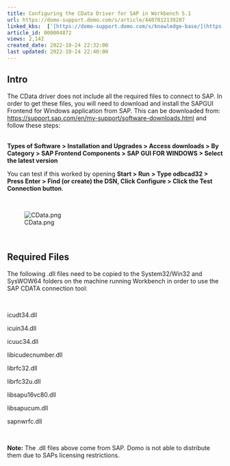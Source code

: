 ```yaml
---
title: Configuring the CData Driver for SAP in Workbench 5.1
url: https://domo-support.domo.com/s/article/4407012139287
linked_kbs:  ['[https://domo-support.domo.com/s/knowledge-base/](https://domo-support.domo.com/s/knowledge-base/)', '[https://domo-support.domo.com/s/](https://domo-support.domo.com/s/)', '[https://domo-support.domo.com/s/topic/0TO5w000000ZammGAC](https://domo-support.domo.com/s/topic/0TO5w000000ZammGAC)', '[https://domo-support.domo.com/s/topic/0TO5w000000ZaoPGAS](https://domo-support.domo.com/s/topic/0TO5w000000ZaoPGAS)', '[https://domo-support.domo.com/s/topic/0TO5w000000ZapUGAS](https://domo-support.domo.com/s/topic/0TO5w000000ZapUGAS)', '[https://domo-support.domo.com/s/article/4407012139287](https://domo-support.domo.com/s/article/4407012139287)', '[https://domo-support.domo.com/s/topic/0TO5w000000ZapUGAS/workbench-51](https://domo-support.domo.com/s/topic/0TO5w000000ZapUGAS/workbench-51)', '[https://domo-support.domo.com/s/article/360043429933](https://domo-support.domo.com/s/article/360043429933)', '[https://domo-support.domo.com/s/article/360043429953](https://domo-support.domo.com/s/article/360043429953)', '[https://domo-support.domo.com/s/article/360042925494](https://domo-support.domo.com/s/article/360042925494)', '[https://domo-support.domo.com/s/article/4408174643607](https://domo-support.domo.com/s/article/4408174643607)', '[https://domo-support.domo.com/s/article/360043429913](https://domo-support.domo.com/s/article/360043429913)', '[https://domo-support.domo.com/s/login/](https://domo-support.domo.com/s/login/)']
article_id: 000004872
views: 2,142
created_date: 2022-10-24 22:32:00
last updated: 2022-10-24 22:40:00
---
```




Intro
-----


The CData driver does not include all the required files to connect to SAP. In order to get these files, you will need to download and install the SAPGUI Frontend for Windows application from SAP. This can be downloaded from: [https://support.sap.com/en/my-support/software-downloads.html](https://support.sap.com/en/my-support/software-downloads.html "https://support.sap.com/en/my-support/software-downloads.html") and follow these steps:  
 


**Types of Software > Installation and Upgrades > Access downloads > By Category > SAP Frontend Components > SAP GUI FOR WINDOWS > Select the latest version**


You can test if this worked by opening **Start > Run** **> Type odbcad32 > Press Enter > Find (or create) the DSN, Click Configure > Click the Test Connection button**.


 


![CData.png](CData.png)


 


Required Files
--------------


The following .dll files need to be copied to the System32/Win32 and SysWOW64 folders on the machine running Workbench in order to use the SAP CDATA connection tool:


 


icudt34.dll


icuin34.dll


icuuc34.dll


libicudecnumber.dll


librfc32.dll


librfc32u.dll


libsapu16vc80.dll


libsapucum.dll


sapnwrfc.dll


 







**Note:** The .dll files above come from SAP. Domo is not able to distribute them due to SAPs licensing restrictions.



 


